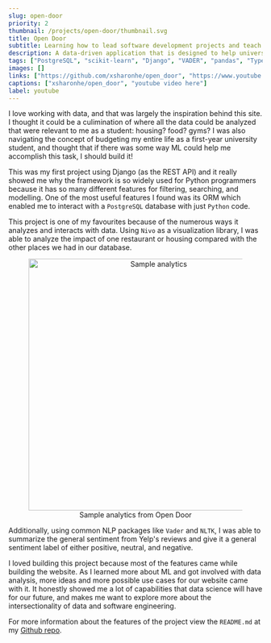 ```yaml
---
slug: open-door
priority: 2
thumbnail: /projects/open-door/thumbnail.svg
title: Open Door
subtitle: Learning how to lead software development projects and teach people how to code 
description: A data-driven application that is designed to help university students find their ideal rental suiting and food preferences.
tags: ["PostgreSQL", "scikit-learn", "Django", "VADER", "pandas", "TypeScript"]
images: []
links: ["https://github.com/xsharonhe/open_door", "https://www.youtube.com/watch?v=1ddBH1EQU7s"]
captions: ["xsharonhe/open_door", "youtube video here"]
label: youtube
---
```

<div>
I love working with data, and that was largely the inspiration behind this site. I thought it could be
a culimination of where all the data could be analyzed that were relevant to me as a student: housing?
food? gyms? I was also navigating the concept of budgeting my entire life as a first-year university 
student, and thought that if there was some way ML could help me accomplish this task, I should build it!

This was my first project using Django (as the REST API) and it really showed me why the framework is
so widely used for Python programmers because it has so many different features for filtering, searching,
and modelling. One of the most useful features I found was its ORM which enabled me to interact with
a <code>PostgreSQL</code> database with just <code>Python</code> code.

This project is one of my favourites because of the numerous ways it analyzes and interacts with data.
Using <code>Nivo</code> as a visualization library, I was able to analyze the impact of one restaurant
or housing compared with the other places we had in our database.

<div align="center">
    <figure>
        <img src="/projects/open-door/analytics.png" alt="Sample analytics" width="500"/>
        <figcaption>Sample analytics from Open Door</figcaption>
    </figure>
</div>

Additionally, using common NLP packages like <code>Vader</code> and <code>NLTK</code>, I was able to summarize the
general sentiment from Yelp's reviews and give it a general sentiment label of either
positive, neutral, and negative. 

I loved building this project because most of the features came while building the website. As I learned more about ML and got involved with data analysis,
more ideas and more possible use cases for our website came with it. It honestly showed me a lot of capabilities that 
data science will have for our future, and makes me want to explore more about the intersectionality of data and software engineering.

For more information about the features of the project view the <code>README.md</code> at my <a href="https://github.com/xsharonhe/open_door" target="_blank" rel="noopener noreferrer">Github repo</a>.

</div>
